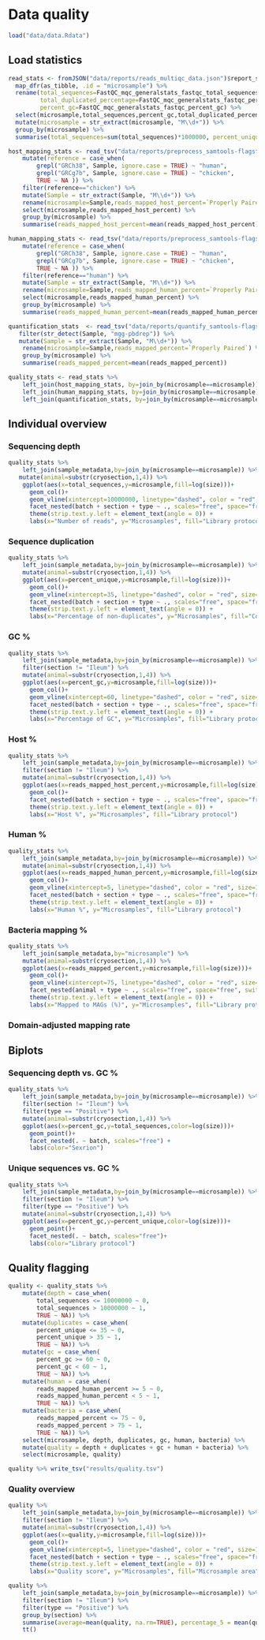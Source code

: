 # Data quality

```r
load("data/data.Rdata")
```

## Load statistics

```r
read_stats <- fromJSON("data/reports/reads_multiqc_data.json")$report_saved_raw_data$multiqc_general_stats %>% 
  map_dfr(as_tibble, .id = "microsample") %>% 
  rename(total_sequences=FastQC_mqc_generalstats_fastqc_total_sequences,
         total_duplicated_percentage=FastQC_mqc_generalstats_fastqc_percent_duplicates,
         percent_gc=FastQC_mqc_generalstats_fastqc_percent_gc) %>% 
  select(microsample,total_sequences,percent_gc,total_duplicated_percentage) %>% 
  mutate(microsample = str_extract(microsample, "M\\d+")) %>%
  group_by(microsample) %>%
  summarise(total_sequences=sum(total_sequences)*1000000, percent_unique=100-mean(total_duplicated_percentage), percent_gc=mean(percent_gc))
```

```r
host_mapping_stats <- read_tsv("data/reports/preprocess_samtools-flagstat-dp_Percentage_of_total.txt") %>%
    mutate(reference = case_when(
        grepl("GRCh38", Sample, ignore.case = TRUE) ~ "human",
        grepl("GRCg7b", Sample, ignore.case = TRUE) ~ "chicken",
        TRUE ~ NA )) %>%
    filter(reference=="chicken") %>%
    mutate(Sample = str_extract(Sample, "M\\d+")) %>%
    rename(microsample=Sample,reads_mapped_host_percent=`Properly Paired`) %>%
    select(microsample,reads_mapped_host_percent) %>%
    group_by(microsample) %>%
    summarise(reads_mapped_host_percent=mean(reads_mapped_host_percent))
```

```r
human_mapping_stats <- read_tsv("data/reports/preprocess_samtools-flagstat-dp_Percentage_of_total.txt") %>%
    mutate(reference = case_when(
        grepl("GRCh38", Sample, ignore.case = TRUE) ~ "human",
        grepl("GRCg7b", Sample, ignore.case = TRUE) ~ "chicken",
        TRUE ~ NA )) %>%
    filter(reference=="human") %>%
    mutate(Sample = str_extract(Sample, "M\\d+")) %>%
    rename(microsample=Sample,reads_mapped_human_percent=`Properly Paired`) %>%
    select(microsample,reads_mapped_human_percent) %>%
    group_by(microsample) %>%
    summarise(reads_mapped_human_percent=mean(reads_mapped_human_percent))
```

```r
quantification_stats  <- read_tsv("data/reports/quantify_samtools-flagstat-dp_Percentage_of_total.txt") %>%
   filter(str_detect(Sample, "mgg-pbdrep")) %>%
   mutate(Sample = str_extract(Sample, "M\\d+")) %>%
    rename(microsample=Sample,reads_mapped_percent=`Properly Paired`) %>%
    group_by(microsample) %>%
    summarise(reads_mapped_percent=mean(reads_mapped_percent))
```

```r
quality_stats <- read_stats %>%
    left_join(host_mapping_stats, by=join_by(microsample==microsample)) %>%
    left_join(human_mapping_stats, by=join_by(microsample==microsample)) %>%
    left_join(quantification_stats, by=join_by(microsample==microsample))
```

## Individual overview

### Sequencing depth

```r
quality_stats %>%
    left_join(sample_metadata,by=join_by(microsample==microsample)) %>%
   mutate(animal=substr(cryosection,1,4)) %>%
    ggplot(aes(x=total_sequences,y=microsample,fill=log(size)))+
      geom_col()+
      geom_vline(xintercept=10000000, linetype="dashed", color = "red", size=1) + 
      facet_nested(batch + section + type ~ ., scales="free", space="free", switch = "y") +
      theme(strip.text.y.left = element_text(angle = 0)) +
      labs(x="Number of reads", y="Microsamples", fill="Library protocol")
```

### Sequence duplication

```r
quality_stats %>%
    left_join(sample_metadata,by=join_by(microsample==microsample)) %>%
    mutate(animal=substr(cryosection,1,4)) %>%
    ggplot(aes(x=percent_unique,y=microsample,fill=log(size)))+
      geom_col()+
      geom_vline(xintercept=35, linetype="dashed", color = "red", size=1) + 
      facet_nested(batch + section + type ~ ., scales="free", space="free", switch = "y") +
      theme(strip.text.y.left = element_text(angle = 0)) +
      labs(x="Percentage of non-duplicates", y="Microsamples", fill="Collection success")
```

### GC %

```r
quality_stats %>%
    left_join(sample_metadata,by=join_by(microsample==microsample)) %>%
    filter(section != "Ileum") %>%
    mutate(animal=substr(cryosection,1,4)) %>%
    ggplot(aes(x=percent_gc,y=microsample,fill=log(size)))+
      geom_col()+
      geom_vline(xintercept=60, linetype="dashed", color = "red", size=1) + 
      facet_nested(batch + section + type ~ ., scales="free", space="free", switch = "y") +
      theme(strip.text.y.left = element_text(angle = 0)) +
      labs(x="Percentage of GC", y="Microsamples", fill="Library protocol")
```

### Host %

```r
quality_stats %>%
    left_join(sample_metadata,by=join_by(microsample==microsample)) %>%
    filter(section != "Ileum") %>%
    mutate(animal=substr(cryosection,1,4)) %>%
    ggplot(aes(x=reads_mapped_host_percent,y=microsample,fill=log(size)))+
      geom_col()+
      facet_nested(batch + section + type ~ ., scales="free", space="free", switch = "y") +
      theme(strip.text.y.left = element_text(angle = 0)) +
      labs(x="Host %", y="Microsamples", fill="Library protocol")
```

### Human %

```r
quality_stats %>%
    left_join(sample_metadata,by=join_by(microsample==microsample)) %>%
    mutate(animal=substr(cryosection,1,4)) %>%
    ggplot(aes(x=reads_mapped_human_percent,y=microsample,fill=log(size)))+
      geom_col()+
      geom_vline(xintercept=5, linetype="dashed", color = "red", size=1) + 
      facet_nested(batch + section + type ~ ., scales="free", space="free", switch = "y") +
      theme(strip.text.y.left = element_text(angle = 0)) +
      labs(x="Human %", y="Microsamples", fill="Library protocol")
```

### Bacteria mapping %

```r
quality_stats %>%
    left_join(sample_metadata,by="microsample") %>%
    mutate(animal=substr(cryosection,1,4)) %>%
    ggplot(aes(x=reads_mapped_percent,y=microsample,fill=log(size)))+
      geom_col()+
      geom_vline(xintercept=75, linetype="dashed", color = "red", size=1) + 
      facet_nested(animal + type ~ ., scales="free", space="free", switch = "y") +
      theme(strip.text.y.left = element_text(angle = 0)) +
      labs(x="Mapped to MAGs (%)", y="Microsamples", fill="Library protocol")
```

### Domain-adjusted mapping rate

## Biplots

### Sequencing depth vs. GC %

```r
quality_stats %>%
    left_join(sample_metadata,by=join_by(microsample==microsample)) %>%
    filter(section != "Ileum") %>%
    filter(type == "Positive") %>%
    mutate(animal=substr(cryosection,1,4)) %>%
    ggplot(aes(x=percent_gc,y=total_sequences,color=log(size)))+
      geom_point()+
      facet_nested(. ~ batch, scales="free") +
      labs(color="Sexrion")
```

### Unique sequences vs. GC %

```r
quality_stats %>%
    left_join(sample_metadata,by=join_by(microsample==microsample)) %>%
    filter(section != "Ileum") %>%
    filter(type == "Positive") %>%
    mutate(animal=substr(cryosection,1,4)) %>%
    ggplot(aes(x=percent_gc,y=percent_unique,color=log(size)))+
      geom_point()+
      facet_nested(. ~ batch, scales="free")+
      labs(color="Library protocol")
```

## Quality flagging

```r
quality <- quality_stats %>%
    mutate(depth = case_when(
        total_sequences <= 10000000 ~ 0,
        total_sequences > 10000000 ~ 1,
        TRUE ~ NA)) %>%
    mutate(duplicates = case_when(
        percent_unique <= 35 ~ 0,
        percent_unique > 35 ~ 1,
        TRUE ~ NA)) %>%
    mutate(gc = case_when(
        percent_gc >= 60 ~ 0,
        percent_gc < 60 ~ 1,
        TRUE ~ NA)) %>%
    mutate(human = case_when(
        reads_mapped_human_percent >= 5 ~ 0,
        reads_mapped_human_percent < 5 ~ 1,
        TRUE ~ NA)) %>%
    mutate(bacteria = case_when(
        reads_mapped_percent <= 75 ~ 0,
        reads_mapped_percent > 75 ~ 1,
        TRUE ~ NA)) %>%
    select(microsample, depth, duplicates, gc, human, bacteria) %>%
    mutate(quality = depth + duplicates + gc + human + bacteria) %>%
    select(microsample, quality)

quality %>% write_tsv("results/quality.tsv")
```

### Quality overview

```r
quality %>%
    left_join(sample_metadata,by=join_by(microsample==microsample)) %>%
    filter(section != "Ileum") %>%
    mutate(animal=substr(cryosection,1,4)) %>%
    ggplot(aes(x=quality,y=microsample,fill=log(size)))+
      geom_col()+
      geom_vline(xintercept=5, linetype="dashed", color = "red", size=1) + 
      facet_nested(batch + section + type ~ ., scales="free", space="free", switch = "y") +
      theme(strip.text.y.left = element_text(angle = 0)) +
      labs(x="Quality score", y="Microsamples", fill="Microsample area")
```

```r
quality %>%
    left_join(sample_metadata,by=join_by(microsample==microsample)) %>%
    filter(section != "Ileum") %>%
    filter(type == "Positive") %>%
    group_by(section) %>%
    summarise(average=mean(quality, na.rm=TRUE), percentage_5 = mean(quality == 5, na.rm = TRUE) * 100) %>%
    tt()
```
